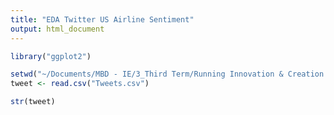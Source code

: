 ```yaml
---
title: "EDA Twitter US Airline Sentiment"
output: html_document
---
```




```r
library("ggplot2")
```

```r
setwd("~/Documents/MBD - IE/3_Third Term/Running Innovation & Creation Processes/airline-twitter-sentiment")
tweet <- read.csv("Tweets.csv")

str(tweet)
```


